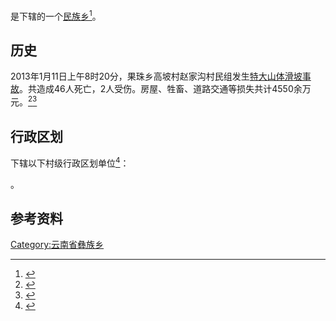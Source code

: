 {{中国乡级行政区|53/06/27/211/000}}

'''{{PAGENAMEBASE}}'''是{{PRC admin/fullname|53/06/27/211/000|3}}下辖的一个[[民族乡|民族乡]]<ref>{{PRC admin/ref sgc|{{PRC admin/parent|53/06/27/211/000}}}}</ref>。

== 历史 ==
2013年1月11日上午8时20分，果珠乡高坡村赵家沟村民组发生[[云南省镇雄县山体滑坡事故|特大山体滑坡事故]]。共造成46人死亡，2人受伤。房屋、牲畜、道路交通等损失共计4550余万元。<ref>{{cite web| url=http://news.sina.com.cn/c/2013-01-13/025426021273.shtml| title=云南山体滑坡事故前雨雪持续1个月无预警| publisher=新浪新闻网| accessdate=2013-01-13| 5=| archive-date=2019-09-11| archive-url=https://web.archive.org/web/20190911185304/http://news.sina.com.cn/c/2013-01-13/025426021273.shtml| dead-url=no}}</ref><ref>{{cite web| url=http://www.zx.gov.cn/ReadNews.asp?NewsID=23064&BigClassName=镇雄新闻&SmallClassName=时政要闻&SpecialID=0| title=我县召开“1.11”山体滑坡应急救援第二次新闻发布会| publisher=镇雄县委政府网| accessdate=2013年1月12日| 5=}}{{dead link|date=2017年11月 |bot=InternetArchiveBot |fix-attempted=yes }}</ref>

== 行政区划 ==
{{PAGENAMEBASE}}下辖以下村级行政区划单位<ref>{{PRC admin/ref sgc|53/06/27/211/000}}</ref>：

{{PRC admin/children|53/06/27/211/000}}。

== 参考资料 ==
{{reflist}}

{{云南行政区划小作品}}
{{PRC admin/navcat|53/06/27/211/000}}
[[Category:云南省彝族乡|Category:云南省彝族乡]]